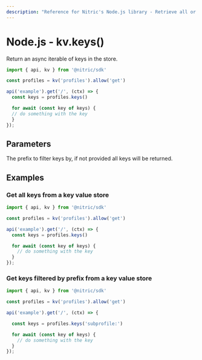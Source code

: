```yaml
---
description: "Reference for Nitric's Node.js library - Retrieve all or some of the keys from a value store."
---
```


# Node.js - kv.keys()

Return an async iterable of keys in the store.

```javascript
import { api, kv } from '@nitric/sdk'

const profiles = kv('profiles').allow('get')

api('example').get('/', (ctx) => {
  const keys = profiles.keys()

  for await (const key of keys) {
  // do something with the key
  }
});
```

## Parameters

<Properties>
  <Property name="prefix" type="string">
    The prefix to filter keys by, if not provided all keys will be returned.
  </Property>
</Properties>

## Examples

### Get all keys from a key value store

```javascript
import { api, kv } from '@nitric/sdk'

const profiles = kv('profiles').allow('get')

api('example').get('/', (ctx) => {
  const keys = profiles.keys()

  for await (const key of keys) {
    // do something with the key
  }
});
```

### Get keys filtered by prefix from a key value store

```javascript
import { api, kv } from '@nitric/sdk'

const profiles = kv('profiles').allow('get')

api('example').get('/', (ctx) => {

  const keys = profiles.keys('subprofile:')

  for await (const key of keys) {
    // do something with the key
  }
});
```
